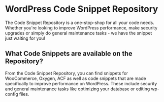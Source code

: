 WordPress Code Snippet Repository
=================================

The Code Snippet Repository is a one-stop-shop for all your code needs. Whether you're looking to improve WordPress performance, make security upgrades or simply do general maintenance tasks - we have the snippet just waiting for you!

What Code Snippets are available on the Repository?
---------------------------------------------------

From the Code Snippet Repository, you can find snippets for WooCommerce, Oxygen, ACF as well as code snippets that are made specifically to improve performance on WordPress. These include security and general maintenance tasks like optimizing your database or editing wp-config files.